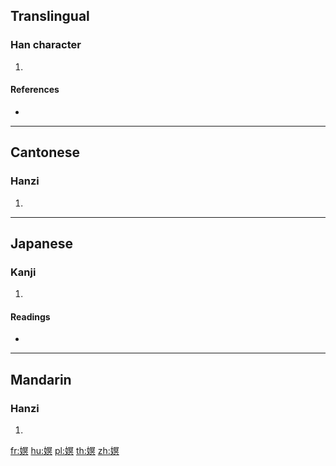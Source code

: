 {{character info/new}}
==Translingual==

===Han character===
{{Han char|rn=38|rad=女|as=10|sn=13|four=47480|canj=VBAC|ids=⿰女冥}}

# {{defn|Han|sort=女10}}

====References====
* {{Han ref|kx=0268.400|dkj=06609|dj=0536.130|hdz=21074.040|uh=5AC7|ud=23239|bh=DCF3|bd=56563}}

----

==Cantonese==

===Hanzi===
{{yue-hanzi|jyut=[[ming4]]|y=ming4}}

# {{defn|lang=yue|sort=女10}}

----

==Japanese==

===Kanji===
{{ja-kanji|grade=|rs=女10}}

# {{defn|lang=ja|sort=女10}}

====Readings====
* {{ja-readings|on=[[べい]] (bei), [[みゃう]] (myau), [[ばう]] (bau)|kun=[[おずおずとする]] (ozuozutosuru)}}

----

==Mandarin==

===Hanzi===
{{cmn-hanzi|pin=[[míng]] ([[ming2]])|wg=ming<sup>2</sup>}}

# {{defn|lang=cmn|sort=女10}}

[[fr:嫇]]
[[hu:嫇]]
[[pl:嫇]]
[[th:嫇]]
[[zh:嫇]]
